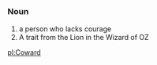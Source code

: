 =={{en}}==
===Noun===
#a person who lacks courage
#A trait from the Lion in the Wizard of OZ

[[pl:Coward]]